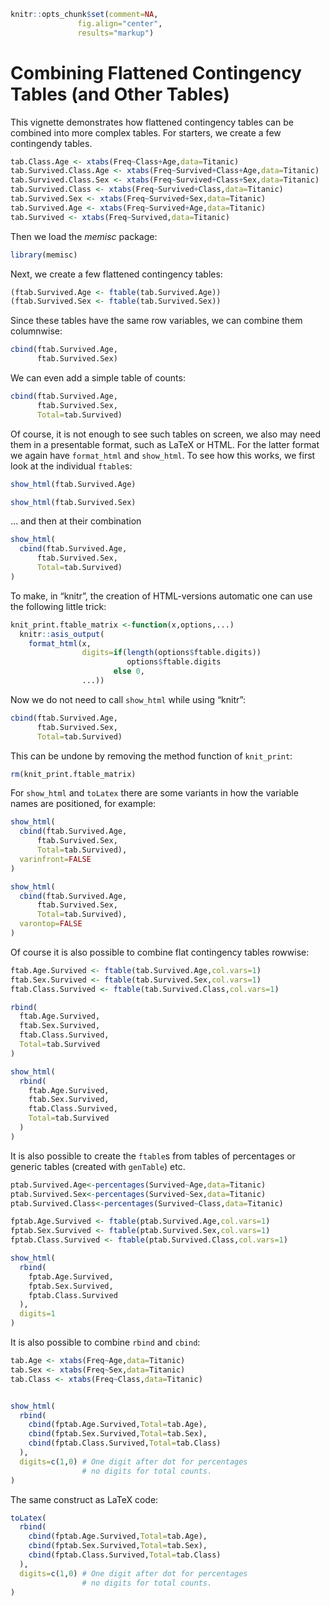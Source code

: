 % \VignetteIndexEntry{Combining flattened contingency tables (and other tables)}
% \VignetteEngine{knitr::rmarkdown}
% \VignetteEncoding{UTF-8}

```r
knitr::opts_chunk$set(comment=NA,
               fig.align="center",
               results="markup")
```

# Combining Flattened Contingency Tables (and Other Tables)

This vignette demonstrates how flattened contingency tables can be combined into more
complex tables. For starters, we create a few contingendy tables.

```r
tab.Class.Age <- xtabs(Freq~Class+Age,data=Titanic)
tab.Survived.Class.Age <- xtabs(Freq~Survived+Class+Age,data=Titanic)
tab.Survived.Class.Sex <- xtabs(Freq~Survived+Class+Sex,data=Titanic)
tab.Survived.Class <- xtabs(Freq~Survived+Class,data=Titanic)
tab.Survived.Sex <- xtabs(Freq~Survived+Sex,data=Titanic)
tab.Survived.Age <- xtabs(Freq~Survived+Age,data=Titanic)
tab.Survived <- xtabs(Freq~Survived,data=Titanic)
```
Then we load the *memisc* package:
```r
library(memisc)
```

Next, we create a few flattened contingency tables:
```r
(ftab.Survived.Age <- ftable(tab.Survived.Age))
(ftab.Survived.Sex <- ftable(tab.Survived.Sex))
```
Since these tables have the same row variables, we can combine them columnwise:
```r
cbind(ftab.Survived.Age,
      ftab.Survived.Sex)
```
We can even add a simple table of counts:
```r
cbind(ftab.Survived.Age,
      ftab.Survived.Sex,
      Total=tab.Survived)
```
Of course, it is not enough to see such tables on screen, we also may need them in a presentable
format, such as LaTeX or HTML. For the latter format we again have `format_html` and `show_html`.
To see how this works, we first look at the individual `ftable`s:
```r
show_html(ftab.Survived.Age)
```
```r
show_html(ftab.Survived.Sex)
```
... and then at their combination
```r
show_html(
  cbind(ftab.Survived.Age,
      ftab.Survived.Sex,
      Total=tab.Survived)
)
```
To make, in "knitr", the creation of HTML-versions automatic one can use the following little trick:
```r
knit_print.ftable_matrix <-function(x,options,...)
  knitr::asis_output(
    format_html(x,
                digits=if(length(options$ftable.digits))
                          options$ftable.digits
                       else 0,
                ...))
```
Now we do not need to call `show_html` while using "knitr":
```r
cbind(ftab.Survived.Age,
      ftab.Survived.Sex,
      Total=tab.Survived)
```
This can be undone by removing the method function of `knit_print`:
```r
rm(knit_print.ftable_matrix)
```
For `show_html` and `toLatex` there are some variants in how the 
variable names are positioned, for example:
```r
show_html(
  cbind(ftab.Survived.Age,
      ftab.Survived.Sex,
      Total=tab.Survived),
  varinfront=FALSE
)
```

```r
show_html(
  cbind(ftab.Survived.Age,
      ftab.Survived.Sex,
      Total=tab.Survived),
  varontop=FALSE
)
```
Of course it is also possible to combine flat contingency tables rowwise:
```r
ftab.Age.Survived <- ftable(tab.Survived.Age,col.vars=1)
ftab.Sex.Survived <- ftable(tab.Survived.Sex,col.vars=1)
ftab.Class.Survived <- ftable(tab.Survived.Class,col.vars=1)

rbind(
  ftab.Age.Survived,
  ftab.Sex.Survived,
  ftab.Class.Survived,
  Total=tab.Survived
)
```
```r
show_html(
  rbind(
    ftab.Age.Survived,
    ftab.Sex.Survived,
    ftab.Class.Survived,
    Total=tab.Survived
  )
)
```
It is also possible to create the `ftable`s from tables of percentages or generic tables (created
with `genTable`) etc.
```r
ptab.Survived.Age<-percentages(Survived~Age,data=Titanic)
ptab.Survived.Sex<-percentages(Survived~Sex,data=Titanic)
ptab.Survived.Class<-percentages(Survived~Class,data=Titanic)

fptab.Age.Survived <- ftable(ptab.Survived.Age,col.vars=1)
fptab.Sex.Survived <- ftable(ptab.Survived.Sex,col.vars=1)
fptab.Class.Survived <- ftable(ptab.Survived.Class,col.vars=1)

show_html(
  rbind(
    fptab.Age.Survived,
    fptab.Sex.Survived,
    fptab.Class.Survived
  ),
  digits=1
)
```

It is also possible to combine `rbind` and `cbind`:
```r
tab.Age <- xtabs(Freq~Age,data=Titanic)
tab.Sex <- xtabs(Freq~Sex,data=Titanic)
tab.Class <- xtabs(Freq~Class,data=Titanic)


show_html(
  rbind(
    cbind(fptab.Age.Survived,Total=tab.Age),
    cbind(fptab.Sex.Survived,Total=tab.Sex),
    cbind(fptab.Class.Survived,Total=tab.Class)
  ),
  digits=c(1,0) # One digit after dot for percentages 
                # no digits for total counts.
)
```
The same construct as LaTeX code:
```r
toLatex(
  rbind(
    cbind(fptab.Age.Survived,Total=tab.Age),
    cbind(fptab.Sex.Survived,Total=tab.Sex),
    cbind(fptab.Class.Survived,Total=tab.Class)
  ),
  digits=c(1,0) # One digit after dot for percentages 
                # no digits for total counts.
)
```


